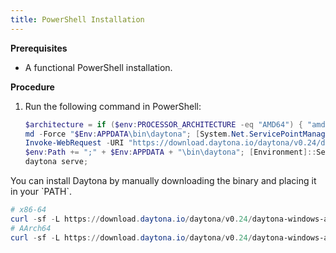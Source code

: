 ```yaml
---
title: PowerShell Installation
---
```


__Prerequisites__

* A functional PowerShell installation.

__Procedure__

1. Run the following command in PowerShell:

    ```powershell
    $architecture = if ($env:PROCESSOR_ARCHITECTURE -eq "AMD64") { "amd64" } else { "arm64" }
    md -Force "$Env:APPDATA\bin\daytona"; [System.Net.ServicePointManager]::SecurityProtocol = [System.Net.SecurityProtocolType]'Tls,Tls11,Tls12';
    Invoke-WebRequest -URI "https://download.daytona.io/daytona/v0.24/daytona-windows-$architecture.exe" -OutFile "$Env:APPDATA\bin\daytona\daytona.exe";
    $env:Path += ";" + $Env:APPDATA + "\bin\daytona"; [Environment]::SetEnvironmentVariable("Path", $env:Path, [System.EnvironmentVariableTarget]::User);
    daytona serve;
    ```

<Aside type="note">
You can install Daytona by manually downloading the binary and placing it in your `PATH`.

```powershell
# x86-64
curl -sf -L https://download.daytona.io/daytona/v0.24/daytona-windows-amd64.exe -o daytona
# AArch64
curl -sf -L https://download.daytona.io/daytona/v0.24/daytona-windows-arm64.exe -o daytona
```

</Aside>
